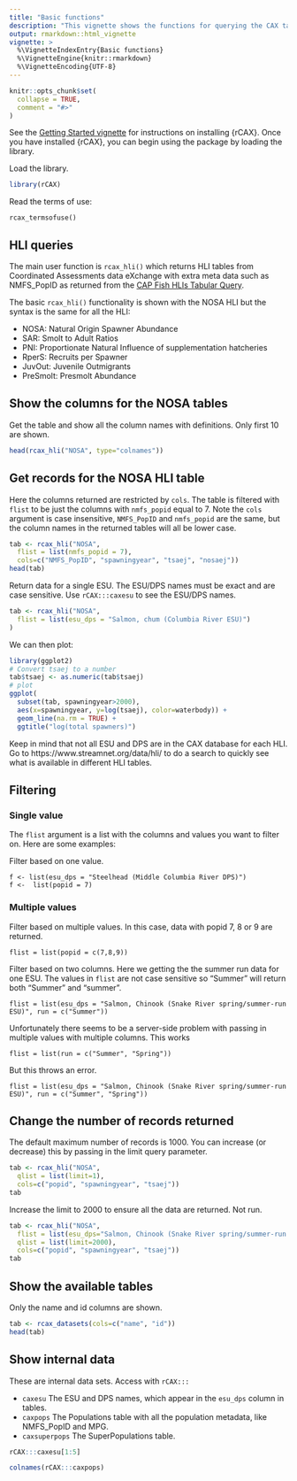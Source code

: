 ```yaml
---
title: "Basic functions"
description: "This vignette shows the functions for querying the CAX tables."
output: rmarkdown::html_vignette
vignette: >
  %\VignetteIndexEntry{Basic functions}
  %\VignetteEngine{knitr::rmarkdown}
  %\VignetteEncoding{UTF-8}
---
```


```r
knitr::opts_chunk$set(
  collapse = TRUE,
  comment = "#>"
)
```

See the [Getting Started vignette](setup.html) for instructions on installing {rCAX}. Once you have installed {rCAX}, you can begin using the package by loading the library.

Load the library.
```r
library(rCAX)
```
Read the terms of use:
```
rcax_termsofuse()
```

## HLI queries

The main user function is `rcax_hli()` which returns HLI tables from Coordinated Assessments data eXchange with extra 
meta data such as NMFS_PopID as returned from the [CAP Fish HLIs Tabular Query](https://www.streamnet.org/data/hli/).

The  basic `rcax_hli()` functionality is shown with the NOSA HLI but the syntax is the same for all the HLI: 

* NOSA: Natural Origin Spawner Abundance
* SAR: Smolt to Adult Ratios
* PNI: Proportionate Natural Influence of supplementation hatcheries
* RperS: Recruits per Spawner
* JuvOut: Juvenile Outmigrants
* PreSmolt: Presmolt Abundance


## Show the columns for the NOSA tables

Get the table and show all the column names with definitions. Only first 10 are shown.
```r
head(rcax_hli("NOSA", type="colnames"))
```

## Get records for the NOSA HLI table

Here the columns returned are restricted by `cols`. The table is filtered with `flist` to be just the columns with `nmfs_popid` equal to 7. Note the `cols` argument is case insensitive, `NMFS_PopID` and `nmfs_popid` are the same, but the column names in the returned tables will all be lower case.
```r
tab <- rcax_hli("NOSA",
  flist = list(nmfs_popid = 7),
  cols=c("NMFS_PopID", "spawningyear", "tsaej", "nosaej"))
head(tab)
```

Return data for a single ESU. The ESU/DPS names must be exact and are case sensitive. Use `rCAX:::caxesu` to see the ESU/DPS names.
```r
tab <- rcax_hli("NOSA",
  flist = list(esu_dps = "Salmon, chum (Columbia River ESU)")
)
```
We can then plot:
```r
library(ggplot2)
# Convert tsaej to a number
tab$tsaej <- as.numeric(tab$tsaej)
# plot
ggplot(
  subset(tab, spawningyear>2000), 
  aes(x=spawningyear, y=log(tsaej), color=waterbody)) +
  geom_line(na.rm = TRUE) +
  ggtitle("log(total spawners)")
```

Keep in mind that not all ESU and DPS are in the CAX database for each HLI. Go to https://www.streamnet.org/data/hli/ to do a search to quickly see what is available in different HLI tables.

## Filtering

### Single value

The `flist` argument is a list with the columns and values you want to filter on. Here are some examples:

Filter based on one value.
```
f <- list(esu_dps = "Steelhead (Middle Columbia River DPS)")
f <-  list(popid = 7)
```


### Multiple values

Filter based on multiple values. In this case, data with popid 7, 8 or 9 are returned.
```
flist = list(popid = c(7,8,9))
```

Filter based on two columns. Here we getting the the summer run data for one ESU. The values in `flist` are not case sensitive so "Summer" will return both "Summer" and "summer".
```
flist = list(esu_dps = "Salmon, Chinook (Snake River spring/summer-run ESU)", run = c("Summer"))
```
Unfortunately there seems to be a server-side problem with passing in multiple values with multiple columns. This works
```
flist = list(run = c("Summer", "Spring"))
```
But this throws an error.
```
flist = list(esu_dps = "Salmon, Chinook (Snake River spring/summer-run ESU)", run = c("Summer", "Spring"))
```

## Change the number of records returned

The default maximum number of records is 1000. You can increase (or decrease) this by passing in the limit query parameter.

```r
tab <- rcax_hli("NOSA",
  qlist = list(limit=1),
  cols=c("popid", "spawningyear", "tsaej"))
tab
```

Increase the limit to 2000 to ensure all the data are returned. Not run.
```r
tab <- rcax_hli("NOSA",
  flist = list(esu_dps="Salmon, Chinook (Snake River spring/summer-run ESU)")
  qlist = list(limit=2000),
  cols=c("popid", "spawningyear", "tsaej"))
tab
```

## Show the available tables

Only the name and id columns are shown.
```r
tab <- rcax_datasets(cols=c("name", "id"))
head(tab)
```

## Show internal data

These are internal data sets. Access with `rCAX:::`

* `caxesu` The ESU and DPS names, which appear in the `esu_dps` column in tables.
* `caxpops` The Populations table with all the population metadata, like NMFS_PopID and MPG.
* `caxsuperpops` The SuperPopulations table.

```r
rCAX:::caxesu[1:5]
```

```r
colnames(rCAX:::caxpops)
```

